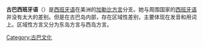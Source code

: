 {{multiple issues|
{{expand|time=2013-07-17T14:09:02+00:00}}
{{unreferenced|time=2013-07-17T14:09:02+00:00}}
}}
'''古巴西班牙语'''（{{lang-es|Español cubano}}）是[[西班牙语|西班牙语]]在美洲的[[加勒比方言|加勒比方言]]分支。她与周围国家的[[西班牙语|西班牙语]]并没有太大的差别。但是在古巴岛内部，存在区域性差别，主要体现在发音和用词上。区域性方言又分为东岛方言与西岛方言。

[[Category:古巴文化|Category:古巴文化]]